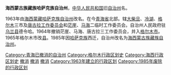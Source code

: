 '''海西蒙古族藏族哈萨克族自治州'''，[[中华人民共和国|中华人民共和国]]旧[[自治州|自治州]]名。

1963年由[[海西蒙藏哈萨克族自治州|海西蒙藏哈萨克族自治州]]改名。在今[[青海省|青海省]]北部。辖[[大柴旦市|大柴旦]]、[[冷湖行政委员会|冷湖]]、[[格尔木市|格尔木]]三市及[[唐古拉工作委员会|唐古拉工作委员会]]和[[茫崖工作委员会|茫崖]]、[[马海工作委员会|马海]]二临时工作委员会。自治州人民政府驻[[乌兰县|乌兰县]]德令哈。1964年撤销茫崖、马海、唐古拉三工作委员会，并入[[格尔木市|格尔木市]]。1965年格尔木市改[[格尔木县|县]]。1985年因[[中國哈薩克族|哈萨克族]]西迁，自治州改名为[[海西蒙古族藏族自治州|海西蒙古族藏族自治州]]。

{{中华人民共和国行政区划小作品}}

[[Category:青海已撤消的自治州|Category:青海已撤消的自治州]]
[[Category:格尔木行政区划史|Category:格尔木行政区划史]]
[[Category:海西行政区划史|Category:海西行政区划史]]
[[Category:蒙古族自治州|撤消]]
[[Category:藏族自治州|撤消]]
[[Category:哈萨克族自治州|撤消]]
[[Category:1963年建立的行政区划|Category:1963年建立的行政区划]]
[[Category:1985年废除的行政区划|Category:1985年废除的行政区划]]